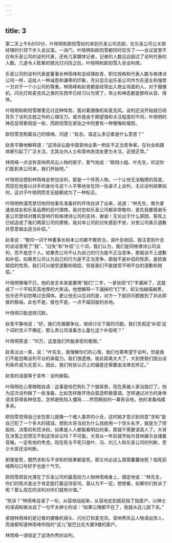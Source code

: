 ```yaml
---
---
---
```

title: 3
---




第二天上午8点50分，叶晓明和欧阳雪如约来到乐圣公司总部，在乐圣公司公关部经理的引领下步入会议室。一进门，叶晓明和欧阳雪都同时怔住了——会议室里不仅有乐圣公司的谈判代表，还有几家媒体记者，记者的人数远远超过了谈判代表的人数。几道令人眩晕的镁光灯闪烁之后，叶晓明和欧阳雪入坐谈判席。

乐圣公司的谈判代表是董事长林雨峰和总经理赵青，职位规格和代表人数与格律诗公司一样，这给人一种诚恳和谦卑的印象，充分显示出乐圣公司作为东道主和强势一方对于一个小公司的尊重。林雨峰和赵青都是经常出入商业场面的人，对于摄像机、闪光灯和麦克风之类的东西早已经习以为常了，举止和神态都是那样从容、得体。

叶晓明和欧阳雪哪里见过这种阵势，面对着摄像机和麦克风，谈判还没开始就已经背负了谈判主题之外的心理压力。或许是由于期望值和关注程度的不同，叶晓明的神态显得更局促一些，而欧阳雪在紧张之中则更有一种懊悔和愠怒。

欧阳雪克制着自己的情绪，问道：“赵总，请这么多记者是什么意思？”

赵青平静地解释道：“这场诉讼是中国音响业第一例反不正当竞争案，在社会和媒体都引起了广泛关注，尤其业内人士和音响发烧友更为关注，这很正常。”

林雨峰一点没有音响界风云人物的架子，客气地说：“欧阳小姐、叶先生，欢迎你们能到本公司来，我们开始吧。”

叶晓明没想到林雨峰会参加谈判，那是一个传奇人物，一个让他无法触摸的高度，而现在他是以对手的身份与这个人平等地坐在同一张桌子上谈判，无论谈判结果如何，这对于叶晓明而言无疑都成为了一种标志。

叶晓明拘谨而恳切地将他事先准备好的开场白讲了出来，说道：“林先生，做为普通发烧友和乐圣品牌的前代理商，我对您和乐圣公司都非常敬仰，首先我要感谢乐圣公司曾经对雅风音响行和格律诗公司的支持，谢谢！无论出于什么原因，客观上已经造成了我们两家公司的摩擦，我对本公司的过失感到不安，对贵公司表示道歉并愿意做出适当补偿。”

赵青说：“敬仰一词于林董事长和本公司都不敢担当，请叶总收回。我注意到叶总的谈话里用了“我”、“过失”和“补偿”三个词，我们认为，我们是同格律诗公司谈判，而不是您个人。如果贵公司不认为自己的行为是不正当竞争，那就谈不上道歉和补偿。如果贵公司认为自己的行为是不正当竞争，那就不是补偿的性质，是损害赔偿的性质。我们可以接受道歉和赔偿，但是我们不能接受不明不白的道歉和赔偿。”

叶晓明懊悔不已，他的发言本来是要用“我们”二字，一紧张把“们”字漏掉了，这就成了一个不知天高地厚的大笑话。他想解释一下漏掉的“们”字，却又怕越描越黑，也许还不如忽略过去得体。更让他无以应对的是，对方一下就将问题推到了非此即彼的极端，此也不是，彼也不是，一点不留回旋的余地。

叶晓明只能选择沉默。

赵青平静地说：“好，我们先搁置争议，继续讨论下面的问题。我们先假定‘补偿’这个词的含义不确定，那么贵公司准备怎么量化这个补偿呢？”

叶晓明答道：“10万，这是我们所能承受的极限。”

赵青淡淡一笑，说：“叶先生，我理解你们的心情，我们也寄希望于谈判，但是我们不能忽略谈判平台的承载力。我们很遗憾，彼此距离太大了，大到使我们提出谈判条件成为无意义。因此，我们有些认识上的偏差还需要由法律去矫正。”

赵青的话就等于宣布：谈判破裂。

叶晓明在心里暗暗自语：这事是哈巴狗扎了个狼架势，现在真被人家当狼打了。他为这次谈判做了一些准备，比如怎样致开场白营造积极基调，怎样通过对方的身体语言获得各种信息，怎样避免陷入僵局……然而眼前的一幕告诉他，他的准备纯属多余。

欧阳雪觉得自己坐在那儿就像一个被人愚弄的小丑，这时她才意识到同意“求和”是自己犯了一个多大的错误。想到大哥当初为什么找她用一个空头名字，就是为了控股权、决策权和否决权。如果是人人都能看明白的事，那就不需要请高人了。大哥在决策之前预见不到这场诉讼吗？不可能。大哥从一年前就开始为音响展示会储备音箱，一定有他的考虑。现在死与不死只是叶、冯、刘三人和乐圣公司的判断，至少大哥还没判断。

即便是死，既然求和与不求和的结果都是死，那又何必这么窝窝囊囊地死？临死前喊两句口号好歹也是个气节。

欧阳雪把目光落在了乐圣公司的最高权力人物林雨峰身上，镇定地说：“林先生，你们的观点是出于肯定能打赢这场官司，我认为不一定。想想看，如果你们败诉了呢？那么现在的谈判对你们就有价值。”

“败诉？”林雨峰自语了一句，从容地站起来，从容地走到窗前指了指窗户，以绅士的语调和做派说了一句不太绅士的话：“如果公理都不在了，我就从这儿跳下去。”

紧随林雨峰的是记者的摄像机镜头、闪光灯和麦克风，音响界风云人物语出惊人，而谁都知道林雨峰所指的“这儿”是巴比伦大厦9楼的窗户。

林雨峰一语锁定了这场作秀的谈判。